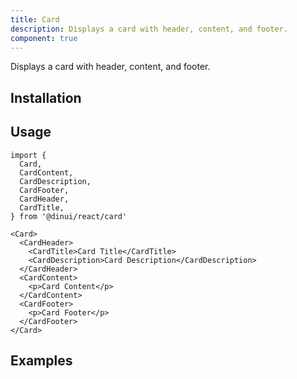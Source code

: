 ```yaml
---
title: Card
description: Displays a card with header, content, and footer.
component: true
---
```


Displays a card with header, content, and footer.


<Example path="ui/card-with-form" />

## Installation


<InstallationGuide path="ui/card" />

## Usage

```tsx
import {
  Card,
  CardContent,
  CardDescription,
  CardFooter,
  CardHeader,
  CardTitle,
} from '@dinui/react/card'
```

```tsx
<Card>
  <CardHeader>
    <CardTitle>Card Title</CardTitle>
    <CardDescription>Card Description</CardDescription>
  </CardHeader>
  <CardContent>
    <p>Card Content</p>
  </CardContent>
  <CardFooter>
    <p>Card Footer</p>
  </CardFooter>
</Card>
```

## Examples

<Example path="ui/card-demo" />
